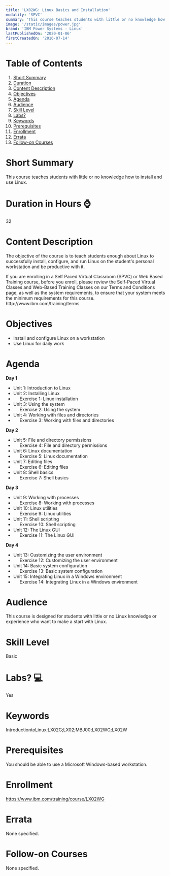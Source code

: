 ```yaml
---
title: 'LX02WG: Linux Basics and Installation'
modality: 'SPVC'
summary: 'This course teaches students with little or no knowledge how to install and use Linux.'
image: '/static/images/power.jpg'
brand: 'IBM Power Systems - Linux'
lastPublishedOn: '2020-01-06'
firstCreatedOn: '2016-07-14'
---
```

# Table of Contents
1.  [Short Summary](#short-summary)
2.  [Duration](#duration-in-hours-)
3.  [Content Description](#content-description)
4.  [Objectives](#objectives)
5.  [Agenda](#agenda)
6.  [Audience](#audience)
7.  [Skill Level](#skill-level)
8.  [Labs?](#labs-)
9.  [Keywords](#keywords)
10. [Prerequisites](#prerequisites)
11. [Enrollment](#enrollment)
12. [Errata](#errata)
13. [Follow-on Courses](#follow-on-courses)

# Short Summary
This course teaches students with little or no knowledge how to install and use Linux.

# Duration in Hours ⌚
32

# Content Description
<p>The objective of the course is to teach students enough about Linux to successfully install, configure, and run Linux on the student&#39;s personal workstation and be productive with it.</p>

<p>If you are enrolling in a Self Paced Virtual Classroom (SPVC) or Web Based Training course, before you enroll, please review the Self-Paced Virtual Classes and Web-Based Training Classes on our Terms and Conditions page, as well as the system requirements, to ensure that your system meets the minimum requirements for this course. http://www.ibm.com/training/terms</p>

# Objectives
<ul>
	<li>Install and configure Linux on a workstation</li>
	<li>Use Linux for daily work</li>
</ul>

# Agenda
<p><strong>Day 1</strong></p><ul><li>Unit 1: Introduction to Linux</li><li>Unit 2: Installing Linux</li><li>&nbsp;&nbsp;&nbsp;&nbsp; Exercise 1: Linux installation</li><li>Unit 3: Using the system</li><li>&nbsp;&nbsp;&nbsp;&nbsp; Exercise 2: Using the system</li><li>Unit 4: Working with files and directories</li><li>&nbsp;&nbsp;&nbsp;&nbsp; Exercise 3: Working with files and directories</li></ul><p><strong>Day 2</strong></p><ul><li>Unit 5: File and directory permissions</li><li>&nbsp;&nbsp;&nbsp;&nbsp; Exercise 4: File and directory permissions</li><li>Unit 6: Linux documentation</li><li>&nbsp;&nbsp;&nbsp;&nbsp; Exercise 5: Linux documentation</li><li>Unit 7: Editing files</li><li>&nbsp;&nbsp;&nbsp;&nbsp; Exercise 6: Editing files</li><li>Unit 8: Shell basics</li><li>&nbsp;&nbsp;&nbsp;&nbsp; Exercise 7: Shell basics</li></ul><p><strong>Day 3</strong></p><ul><li>Unit 9: Working with processes</li><li>&nbsp;&nbsp;&nbsp;&nbsp; Exercise 8: Working with processes</li><li>Unit 10: Linux utilities</li><li>&nbsp;&nbsp;&nbsp;&nbsp; Exercise 9: Linux utilities</li><li>Unit 11: Shell scripting</li><li>&nbsp;&nbsp;&nbsp;&nbsp; Exercise 10: Shell scripting</li><li>Unit 12: The Linux GUI</li><li>&nbsp;&nbsp;&nbsp;&nbsp; Exercise 11: The Linux GUI</li></ul><p><strong>Day 4</strong></p><ul><li>Unit 13: Customizing the user environment</li><li>&nbsp;&nbsp;&nbsp;&nbsp; Exercise 12: Customizing the user environment</li><li>Unit 14: Basic system configuration</li><li>&nbsp;&nbsp;&nbsp;&nbsp; Exercise 13: Basic system configuration</li><li>Unit 15: Integrating Linux in a Windows environment</li><li>&nbsp;&nbsp;&nbsp;&nbsp; Exercise 14: Integrating Linux in a Windows environment</li></ul>

# Audience
<p>This course is designed for students with little or no Linux knowledge or experience who want to make a start with Linux.</p>

# Skill Level
Basic

# Labs? 💻
Yes

# Keywords
IntroductiontoLinux;LX02G;LX02;MBJ00;LX02WG;LX02W

# Prerequisites
<p>You should be able to use a Microsoft Windows-based workstation.</p>

# Enrollment
https://www.ibm.com/training/course/LX02WG

# Errata
None specified.

# Follow-on Courses
None specified.

